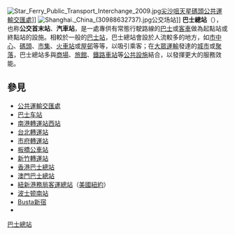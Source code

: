 {{noteTA
|G1=Transport
}}
[[File:Star_Ferry_Public_Transport_Interchange_2009.jpg|thumb]][[尖沙咀天星碼頭公共運輸交匯處|尖沙咀天星碼頭公共運輸交匯處]]]]
[[File:Shanghai._China_(30988632737).jpg|thumb]]公交场站]]
'''巴士總站'''（{{lang-en|Bus terminus}}），也称'''公交首末站'''、'''汽車站'''，是一處專供有常態行駛路線的[[巴士|巴士]]或[[客車|客車]]做為起點站或終點站的設施。相較於一般的[[巴士站|巴士站]]，巴士總站會設於人流較多的地方，如[[市中心|市中心]]、[[碼頭|碼頭]]、[[市集|市集]]、[[火車站|火車站]]或[[屋邨|屋邨]]等等，以吸引乘客；在[[大眾運輸|大眾運輸]]發達的[[城市|城市]]或[[聚落|聚落]]，巴士總站多與[[商場|商場]]、[[旅館|旅館]]、[[鐵路車站|鐵路車站]]等[[基础设施|公共設施]]結合，以發揮更大的服務效能。

==參見==
* [[公共運輸交匯處|公共運輸交匯處]]
* [[巴士车站|巴士车站]]
* [[南港轉運站西站|南港轉運站西站]]
* [[台北轉運站|台北轉運站]]
* [[市府轉運站|市府轉運站]]
* [[板橋公車站|板橋公車站]]
* [[新竹轉運站|新竹轉運站]]
* [[香港巴士總站|香港巴士總站]]
* [[Template:澳門巴士總站列表|澳門巴士總站]]
* [[紐新港務局客運總站|紐新港務局客運總站]]（[[美國|美國]][[紐約|紐約]]）
* [[波士顿南站|波士顿南站]] 
* [[Busta新宿|Busta新宿]]
* {{Link-ja|東京城市航空總站|東京シティエアターミナル}}

{{交通小作品}}

[[Category:巴士總站|]]